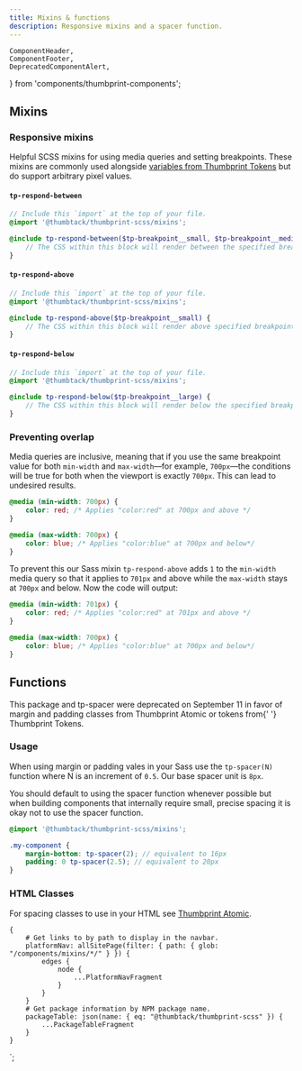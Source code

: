 ```yaml
---
title: Mixins & functions
description: Responsive mixins and a spacer function.
---
```


    ComponentHeader,
    ComponentFooter,
    DeprecatedComponentAlert,
} from 'components/thumbprint-components';

<ComponentHeader data={props.data} />

## Mixins

### Responsive mixins

Helpful SCSS mixins for using media queries and setting breakpoints. These mixins are commonly used alongside [variables from Thumbprint Tokens](/tokens/) but do support arbitrary pixel values.

#### `tp-respond-between`

```scss
// Include this `import` at the top of your file.
@import '@thumbtack/thumbprint-scss/mixins';

@include tp-respond-between($tp-breakpoint__small, $tp-breakpoint__medium) {
    // The CSS within this block will render between the specified breakpoints.
}
```

#### `tp-respond-above`

```scss
// Include this `import` at the top of your file.
@import '@thumbtack/thumbprint-scss/mixins';

@include tp-respond-above($tp-breakpoint__small) {
    // The CSS within this block will render above specified breakpoint.
}
```

#### `tp-respond-below`

```scss
// Include this `import` at the top of your file.
@import '@thumbtack/thumbprint-scss/mixins';

@include tp-respond-below($tp-breakpoint__large) {
    // The CSS within this block will render below the specified breakpoint.
}
```

### Preventing overlap

Media queries are inclusive, meaning that if you use the same breakpoint value for both `min-width` and `max-width`—for example, `700px`—the conditions will be true for both when the viewport is exactly `700px`. This can lead to undesired results.

```scss
@media (min-width: 700px) {
    color: red; /* Applies "color:red" at 700px and above */
}

@media (max-width: 700px) {
    color: blue; /* Applies "color:blue" at 700px and below*/
}
```

To prevent this our Sass mixin `tp-respond-above` adds `1` to the `min-width` media query so that it applies to `701px` and above while the `max-width` stays at `700px` and below. Now the code will output:

```scss
@media (min-width: 701px) {
    color: red; /* Applies "color:red" at 701px and above */
}

@media (max-width: 700px) {
    color: blue; /* Applies "color:blue" at 700px and below*/
}
```

## Functions

<DeprecatedComponentAlert>
    This package and <InlineCode>tp-spacer</InlineCode> were deprecated on September 11 in favor of
    margin and padding classes from <Link to="/atomic/">Thumbprint Atomic</Link> or tokens from{' '}
    <Link to="/tokens/#section-space">Thumbprint Tokens</Link>.
</DeprecatedComponentAlert>

### Usage

When using margin or padding vales in your Sass use the `tp-spacer(N)` function where N is an increment of `0.5`. Our base spacer unit is `8px`.

You should default to using the spacer function whenever possible but when building components that internally require small, precise spacing it is okay not to use the spacer function.

```scss
@import '@thumbtack/thumbprint-scss/mixins';

.my-component {
    margin-bottom: tp-spacer(2); // equivalent to 16px
    padding: 0 tp-spacer(2.5); // equivalent to 20px
}
```

### HTML Classes

For spacing classes to use in your HTML see [Thumbprint Atomic](/atomic/).

<ComponentFooter data={props.data} />

    {
        # Get links to by path to display in the navbar.
        platformNav: allSitePage(filter: { path: { glob: "/components/mixins/*/" } }) {
            edges {
                node {
                    ...PlatformNavFragment
                }
            }
        }
        # Get package information by NPM package name.
        packageTable: json(name: { eq: "@thumbtack/thumbprint-scss" }) {
            ...PackageTableFragment
        }
    }
`;
